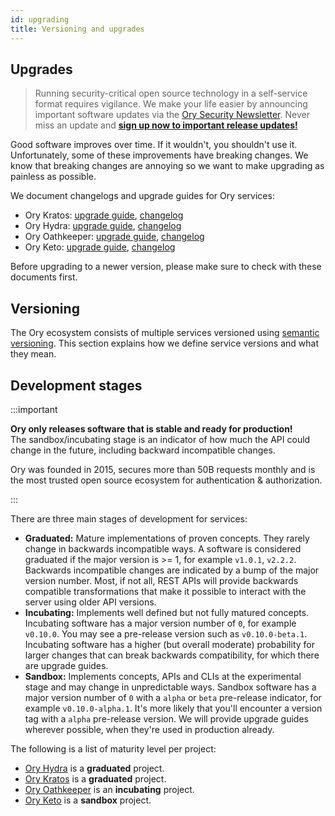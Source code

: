 ```yaml
---
id: upgrading
title: Versioning and upgrades
---
```


## Upgrades

> Running security-critical open source technology in a self-service format requires vigilance. We make your life easier by
> announcing important software updates via the [Ory Security Newsletter](https://www.ory.sh/l/sign-up-newsletter). Never miss an
> update and **[sign up now to important release updates!](https://www.ory.sh/l/sign-up-newsletter)**

Good software improves over time. If it wouldn't, you shouldn't use it. Unfortunately, some of these improvements have breaking
changes. We know that breaking changes are annoying so we want to make upgrading as painless as possible.

We document changelogs and upgrade guides for Ory services:

- Ory Kratos: [upgrade guide](../kratos/guides/upgrade), [changelog](https://github.com/ory/kratos/blob/master/CHANGELOG.md)
- Ory Hydra: [upgrade guide](https://github.com/ory/hydra/blob/master/UPGRADE.md),
  [changelog](https://github.com/ory/hydra/blob/master/CHANGELOG.md)
- Ory Oathkeeper: [upgrade guide](https://github.com/ory/oathkeeper/blob/master/UPGRADE.md),
  [changelog](https://github.com/ory/oathkeeper/blob/master/CHANGELOG.md)
- Ory Keto: [upgrade guide](https://github.com/ory/keto/blob/master/UPGRADE.md),
  [changelog](https://github.com/ory/keto/blob/master/CHANGELOG.md)

Before upgrading to a newer version, please make sure to check with these documents first.

## Versioning

The Ory ecosystem consists of multiple services versioned using [semantic versioning](https://semver.org). This section explains
how we define service versions and what they mean.

## Development stages

:::important

**Ory only releases software that is stable and ready for production!**  
The sandbox/incubating stage is an indicator of how much the API could change in the future, including backward incompatible
changes.

Ory was founded in 2015, secures more than 50B requests monthly and is the most trusted open source ecosystem for authentication &
authorization.

:::

There are three main stages of development for services:

- **Graduated:** Mature implementations of proven concepts. They rarely change in backwards incompatible ways. A software is
  considered graduated if the major version is >= 1, for example `v1.0.1`, `v2.2.2`. Backwards incompatible changes are indicated
  by a bump of the major version number. Most, if not all, REST APIs will provide backwards compatible transformations that make
  it possible to interact with the server using older API versions.
- **Incubating:** Implements well defined but not fully matured concepts. Incubating software has a major version number of `0`,
  for example `v0.10.0`. You may see a pre-release version such as `v0.10.0-beta.1`. Incubating software has a higher (but overall
  moderate) probability for larger changes that can break backwards compatibility, for which there are upgrade guides.
- **Sandbox:** Implements concepts, APIs and CLIs at the experimental stage and may change in unpredictable ways. Sandbox software
  has a major version number of `0` with a `alpha` or `beta` pre-release indicator, for example `v0.10.0-alpha.1`. It's more
  likely that you'll encounter a version tag with a `alpha` pre-release version. We will provide upgrade guides wherever possible,
  when they're used in production already.

The following is a list of maturity level per project:

- [Ory Hydra](https://github.com/ory/hydra) is a **graduated** project.
- [Ory Kratos](https://github.com/ory/kratos) is a **graduated** project.
- [Ory Oathkeeper](https://github.com/ory/oathkeeper) is an **incubating** project.
- [Ory Keto](https://github.com/ory/keto) is a **sandbox** project.
